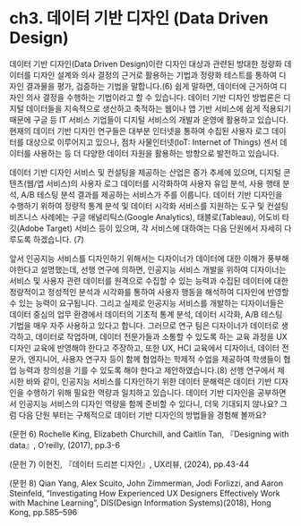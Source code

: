# ch3. 데이터 기반 디자인 (Data Driven Design)

데이터 기반 디자인(Data Driven Design)이란 디자인 대상과 관련된 방대한 정량화 데이터를 디자인 설계와 의사 결정의 근거로 활용하는 기법과 정량화 테스트를 통하여 디자인 결과물을 평가, 검증하는 기법을 말합니다.(6) 쉽게 말하면, 데이터에 근거하여 디자인 의사 결정을 수행하는 기법이라고 할 수 있습니다. 
데이터 기반 디자인 방법론은 디지털 데이터들을 지속적으로 생산하고 축적하는 웹이나 앱 기반 서비스에 쉽게 적용되기 때문에 구글 등 IT 서비스 기업들이 디지털 서비스의 개발과 운영에 활용하고 있습니다.  현재의 데이터 기반 디자인 연구들은 대부분 인터넷을 통하여 수집된 사용자 로그 데이터를 대상으로 이루어지고 있으나, 점차 사물인터넷(IoT: Internet of Things) 센서 데이터를 사용하는 등 더 다양한 데이터 자원을 활용하는 방향으로 발전하고 있습니다. 

데이터 기반 디자인 서비스 및 컨설팅을 제공하는 산업은 증가 추세에 있으며, 디지털 콘텐츠(웹/앱 서비스)의 사용자 로그 데이터를 시각화하여 사용자 유입 분석, 사용 행태 분석, A/B 테스팅 분석 결과를 제공하는 서비스가 주를 이룹니다.  데이터 기반 디자인을 수행하기 위하여 정량적 통계 분석 및 데이터 시각화 서비스를 지원하는 도구 및 컨설팅 비즈니스 사례에는 구글 애널리틱스(Google Analytics), 태블로(Tableau), 어도비 타깃(Adobe Target) 서비스 등이 있으며, 각 서비스에 대하여는 다음 단원에서 자세히 다루도록 하겠습니다. (7)

앞서 인공지능 서비스를 디자인하기 위해서는 디자이너가 데이터에 대한 이해가 풍부해야한다고 설명했는데, 선행 연구에 의하면, 인공지능 서비스 개발을 위하여 디자이너는 서비스 및 사용자 관련 데이터를 원격으로 수집할 수 있는 능력과 수집된 데이터에 대한 정량적이고 정성적인 분석과 시각화를 통하여 사용자 행동을 해석하여 디자인에 반영할 수 있는 능력이 요구됩니다. 그리고 실제로 인공지능 서비스를 개발하는 디자이너들은 데이터 중심의 업무 환경에서 데이터의 기초적 통계 분석, 데이터 시각화, A/B 테스팅 기법을 매우 자주 사용하고 있다고 합니다. 
그러므로 연구 팀은 디자이너가 데이터로 생각하고, 데이터로 작업하며, 데이터 전문가들과 소통할 수 있도록 하는 교육 과정을 UX 디자인 교육에 반영해야 한다고 주장하고, 또한 UX, HCI 교육에서 디자이너, 데이터 전문가, 엔지니어, 사용자 연구자 등이 함께 협업하는 학제적 수업을 제공하여 학생들이 협업 능력과 창의성을 기를 수 있도록 해야 한다고 제안하였습니다.(8) 선행 연구에서 제시한 바와 같이, 인공지능 서비스를 디자인하기 위한 데이터 문해력은 데이터 기반 디자인을 수행하기 위해 필요한 역량과 일치하고 있습니다. 데이터 기반 디자인을 공부하면서 인공지능 서비스의 디자인 역량을 함께 준비할 수 있다니, 더욱 기대되지 않나요?  그럼 다음 단원 부터는 구체적으로 데이터 기반 디자인의 방법들을 경험해 볼까요? 

(문헌 6) Rochelle King, Elizabeth Churchill, and Caitlin Tan, 『Designing with
data』, O’reilly, (2017), pp.3-6

(문헌 7) 이현진,  『데이터 드리븐 디자인』, UX리뷰, (2024), pp.43-44

(문헌 8) Qian Yang, Alex Scuito, John Zimmerman, Jodi Forlizzi, and Aaron Steinfeld, “Investigating How Experienced UX Designers Effectively Work with Machine Learning”, DIS(Design Information Systems)(2018), Hong Kong, pp.585–596